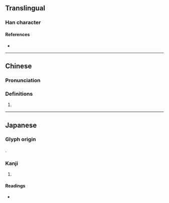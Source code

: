 {{character info}}
==Translingual==

===Han character===
{{Han char|rn=30|rad=口|as=19|sn=22|four=|canj=RBCA|ids=⿰口贈}}

====References====
* {{Han ref|kx=0215.221|hdz=10707.151|uh=56CE|ud=22222}}

----

==Chinese==
{{zh-forms}}

===Pronunciation===
{{zh-pron
|m=zèng
|c=zang6
|h=
|md=
|mn=
|w=
|cat=
}}

===Definitions===
{{zh-hanzi}}

# {{non-gloss definition|Only used in Japanese place names.}}

----

==Japanese==

===Glyph origin===
{{ja-etym-kokuji}}.

===Kanji===
{{ja-kanji|grade=|rs=口19}}

# {{only used in|ja|囎唹|tr=Soo|t=[[w:Soo District, Kagoshima|Soo District]], [[Kagoshima]] Prefecture}}

====Readings====
* {{ja-readings|on=[[そ]] (so)|kun=[[しょう]] (shō)}}